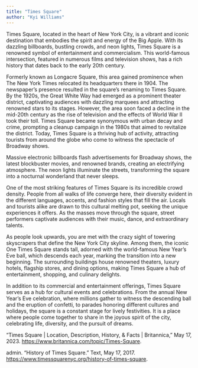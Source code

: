 ```yaml
---
title: "Times Square"
author: "Kyi Williams"
---
```


Times Square, located in the heart of New York City, is a vibrant and iconic destination that embodies the spirit and energy of the Big Apple. With its dazzling billboards, bustling crowds, and neon lights, Times Square is a renowned symbol of entertainment and commercialism. This world-famous intersection, featured in numerous films and television shows, has a rich history that dates back to the early 20th century.

Formerly known as Longacre Square, this area gained prominence when The New York Times relocated its headquarters there in 1904. The newspaper's presence resulted in the square's renaming to Times Square. By the 1920s, the Great White Way had emerged as a prominent theater district, captivating audiences with dazzling marquees and attracting renowned stars to its stages. However, the area soon faced a decline in the mid-20th century as the rise of television and the effects of World War II took their toll. Times Square became synonymous with urban decay and crime, prompting a cleanup campaign in the 1980s that aimed to revitalize the district. Today, Times Square is a thriving hub of activity, attracting tourists from around the globe who come to witness the spectacle of Broadway shows.

Massive electronic billboards flash advertisements for Broadway shows, the latest blockbuster movies, and renowned brands, creating an electrifying atmosphere. The neon lights illuminate the streets, transforming the square into a nocturnal wonderland that never sleeps.

One of the most striking features of Times Square is its incredible crowd density. People from all walks of life converge here, their diversity evident in the different languages, accents, and fashion styles that fill the air. Locals and tourists alike are drawn to this cultural melting pot, seeking the unique experiences it offers. As the masses move through the square, street performers captivate audiences with their music, dance, and extraordinary talents.

As people look upwards, you are met with the crazy sight of towering skyscrapers that define the New York City skyline. Among them, the iconic One Times Square stands tall, adorned with the world-famous New Year's Eve ball, which descends each year, marking the transition into a new beginning. The surrounding buildings house renowned theaters, luxury hotels, flagship stores, and dining options, making Times Square a  hub of entertainment, shopping, and culinary delights.

In addition to its commercial and entertainment offerings, Times Square serves as a hub for cultural events and celebrations. From the annual New Year's Eve celebration, where millions gather to witness the descending ball and the eruption of confetti, to parades honoring different cultures and holidays, the square is a constant stage for lively festivities. It is a place where people come together to share in the joyous spirit of the city, celebrating life, diversity, and the pursuit of dreams.

“Times Square | Location, Description, History, & Facts | Britannica,” May 17, 2023. [https://www.britannica.com/topic/Times-Square](https://www.britannica.com/topic/Times-Square).

admin. “History of Times Square.” Text, May 17, 2017. [https://www.timessquarenyc.org/history-of-times-square](https://www.timessquarenyc.org/history-of-times-square).
